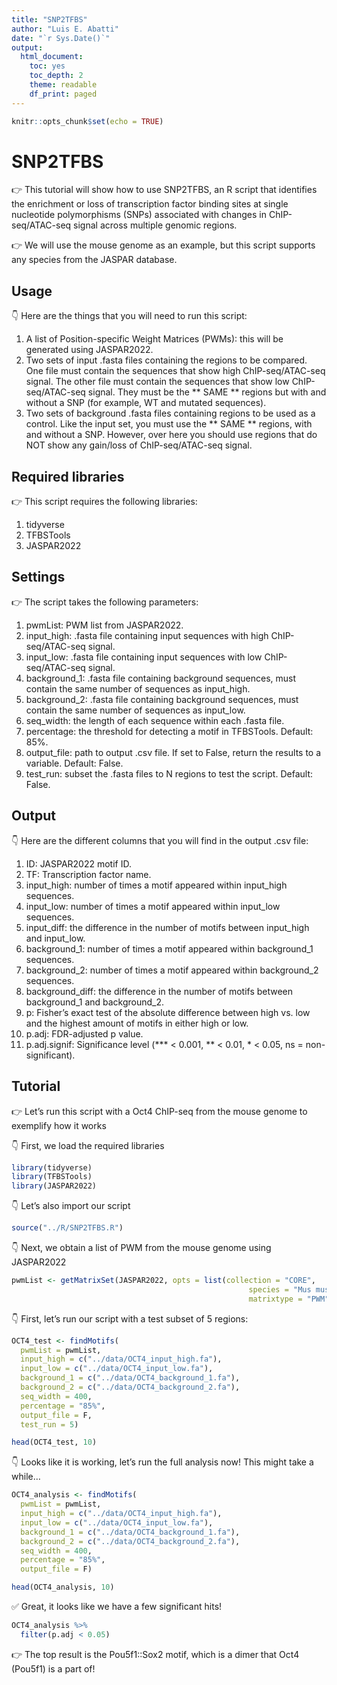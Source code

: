 ```yaml
---
title: "SNP2TFBS"
author: "Luis E. Abatti"
date: "`r Sys.Date()`"
output: 
  html_document: 
    toc: yes
    toc_depth: 2
    theme: readable
    df_print: paged
---
```


```r
knitr::opts_chunk$set(echo = TRUE)
```

# SNP2TFBS

👉 This tutorial will show how to use SNP2TFBS, an R script that identifies the enrichment or loss of transcription factor binding sites at single nucleotide polymorphisms (SNPs) associated with changes in ChIP-seq/ATAC-seq signal across multiple genomic regions.

👉 We will use the mouse genome as an example, but this script supports any species from the JASPAR database.

## Usage

👇 Here are the things that you will need to run this script:

1. A list of Position-specific Weight Matrices (PWMs): this will be generated using JASPAR2022.
2. Two sets of input .fasta files containing the regions to be compared. One file must contain the sequences that show high ChIP-seq/ATAC-seq signal. The other file must contain the sequences that show low ChIP-seq/ATAC-seq signal. They must be the ** SAME ** regions but with and without a SNP (for example, WT and mutated sequences). 
3. Two sets of background .fasta files containing regions to be used as a control. Like the input set, you must use the ** SAME ** regions, with and without a SNP. However, over here you should use regions that do NOT show any gain/loss of ChIP-seq/ATAC-seq signal. 

## Required libraries

👉 This script requires the following libraries:

1. tidyverse
2. TFBSTools
3. JASPAR2022

## Settings

👉 The script takes the following parameters: 

1. pwmList: PWM list from JASPAR2022.
2. input_high: .fasta file containing input sequences with high ChIP-seq/ATAC-seq signal. 
3. input_low: .fasta file containing input sequences with low ChIP-seq/ATAC-seq signal. 
4. background_1: .fasta file containing background sequences, must contain the same number of sequences as input_high.   
5. background_2: .fasta file containing background sequences, must contain the same number of sequences as input_low.
6. seq_width: the length of each sequence within each .fasta file. 
7. percentage: the threshold for detecting a motif in TFBSTools. Default: 85%.
8. output_file: path to output .csv file. If set to False, return the results to a variable. Default: False.
9. test_run: subset the .fasta files to N regions to test the script. Default: False.

## Output

👇 Here are the different columns that you will find in the output .csv file:

1. ID: JASPAR2022 motif ID.
2. TF: Transcription factor name.
3. input_high: number of times a motif appeared within input_high sequences.
4. input_low: number of times a motif appeared within input_low sequences.
5. input_diff: the difference in the number of motifs between input_high and input_low.
6. background_1: number of times a motif appeared within background_1 sequences.
7. background_2: number of times a motif appeared within background_2 sequences.
8. background_diff: the difference in the number of motifs between background_1 and background_2.
9. p: Fisher's exact test of the absolute difference between high vs. low and the highest amount of motifs in either high or low. 
10. p.adj: FDR-adjusted p value.
11. p.adj.signif: Significance level (*** < 0.001, ** < 0.01, * < 0.05, ns = non-significant).

## Tutorial

👉 Let's run this script with a Oct4 ChIP-seq from the mouse genome to exemplify how it works

👇 First, we load the required libraries

```r
library(tidyverse)
library(TFBSTools)
library(JASPAR2022)
```

👇 Let's also import our script



```r
source("../R/SNP2TFBS.R")
```


👇 Next, we obtain a list of PWM from the mouse genome using JASPAR2022

```r
pwmList <- getMatrixSet(JASPAR2022, opts = list(collection = "CORE",
                                                     species = "Mus musculus",
                                                     matrixtype = "PWM"))
```


👇 First, let's run our script with a test subset of 5 regions:

```r
OCT4_test <- findMotifs(
  pwmList = pwmList,
  input_high = c("../data/OCT4_input_high.fa"),
  input_low = c("../data/OCT4_input_low.fa"),
  background_1 = c("../data/OCT4_background_1.fa"),
  background_2 = c("../data/OCT4_background_2.fa"),
  seq_width = 400,
  percentage = "85%",
  output_file = F,
  test_run = 5)
```

```r
head(OCT4_test, 10)
```

👇 Looks like it is working, let's run the full analysis now! This might take a while... 

```r
OCT4_analysis <- findMotifs(
  pwmList = pwmList,
  input_high = c("../data/OCT4_input_high.fa"),
  input_low = c("../data/OCT4_input_low.fa"),
  background_1 = c("../data/OCT4_background_1.fa"),
  background_2 = c("../data/OCT4_background_2.fa"),
  seq_width = 400,
  percentage = "85%",
  output_file = F)
```

```r
head(OCT4_analysis, 10)
```

✅ Great, it looks like we have a few significant hits!

```r
OCT4_analysis %>%
  filter(p.adj < 0.05)
```


👉 The top result is the Pou5f1::Sox2 motif, which is a dimer that Oct4 (Pou5f1) is a part of!